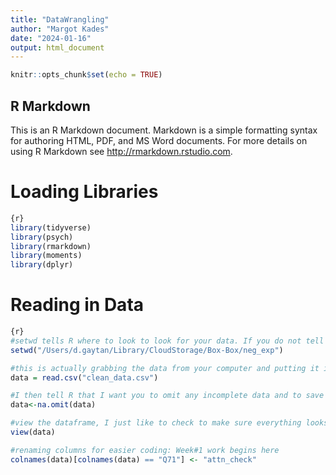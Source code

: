 ```yaml
---
title: "DataWrangling"
author: "Margot Kades"
date: "2024-01-16"
output: html_document
---
```


```r
knitr::opts_chunk$set(echo = TRUE)
```

## R Markdown

This is an R Markdown document. Markdown is a simple formatting syntax for authoring HTML, PDF, and MS Word documents. For more details on using R Markdown see <http://rmarkdown.rstudio.com>.

# Loading Libraries 

```r
{r}
library(tidyverse)
library(psych)
library(rmarkdown)
library(moments)
library(dplyr)
```

# Reading in Data 

```r
{r}
#setwd tells R where to look to look for your data. If you do not tell it the correct working directory it will give you an error. 
setwd("/Users/d.gaytan/Library/CloudStorage/Box-Box/neg_exp")

#this is actually grabbing the data from your computer and putting it in R. In this case (since I am basic) I choose to name my data data. read.csv is the function and the file name goes inside the parantheses and then inside the commas. 
data = read.csv("clean_data.csv")

#I then tell R that I want you to omit any incomplete data and to save it as a dataframe named data. 
data<-na.omit(data)

#view the dataframe, I just like to check to make sure everything looks good. 
view(data)

#renaming columns for easier coding: Week#1 work begins here 
colnames(data)[colnames(data) == "Q71"] <- "attn_check"
```
